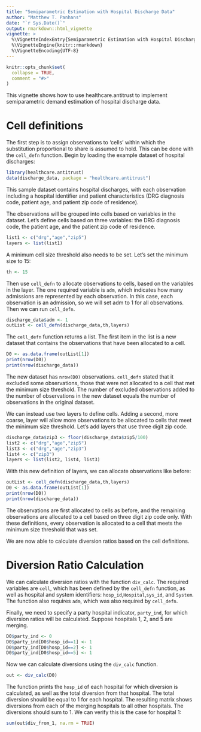 ```yaml
---
title: "Semiparametric Estimation with Hospital Discharge Data"
author: "Matthew T. Panhans"
date: "`r Sys.Date()`"
output: rmarkdown::html_vignette
vignette: >
  %\VignetteIndexEntry{Semiparametric Estimation with Hospital Discharge Data}
  %\VignetteEngine{knitr::rmarkdown}
  %\VignetteEncoding{UTF-8}
---
```




```r
knitr::opts_chunk$set(
  collapse = TRUE,
  comment = "#>"
)
```

This vignette shows how to use healthcare.antitrust to implement semiparametric demand estimation of hospital discharge data.

# Cell definitions
The first step is to assign observations to 'cells' within which the substitution proportional to share is assumed to hold. This can be done with the `cell_defn` function. Begin by loading the example dataset of hospital discharges:

```r
library(healthcare.antitrust)
data(discharge_data, package = "healthcare.antitrust")
```

This sample dataset contains hospital discharges, with each observation including a hospital identifier and patient characteristics (DRG diagnosis code, patient age, and patient zip code of residence).

The observations will be grouped into cells based on variables in the dataset. Let's define cells based on three variables: the DRG diagnosis code, the patient age, and the patient zip code of residence.

```r
list1 <- c("drg","age","zip5")
layers <- list(list1)
```

A minimum cell size threshold also needs to be set. Let's set the minimum size to 15:
```r
th <- 15
```

Then use `cell_defn` to allocate observations to cells, based on the variables in the layer. The one required variable is `adm`, which indicates how many admissions are represented by each observation. In this case, each observation is an admission, so we will set adm to 1 for all observations. Then we can run `cell_defn`.
```r
discharge_data$adm <- 1
outList <- cell_defn(discharge_data,th,layers)
```

The `cell_defn` function returns a list. The first item in the list is a new dataset that contains the observations that have been allocated to a cell.

```r
D0 <- as.data.frame(outList[1])
print(nrow(D0))
print(nrow(discharge_data))
```

The new dataset has `nrow(D0)` observations. `cell_defn` stated that it excluded some observations, those that were not allocated to a cell that met the minimum size threshold. The number of excluded observations added to the number of observations in the new dataset equals the number of observations in the original dataset. 

We can instead use two layers to define cells. Adding a second, more coarse, layer will allow more observations to be allocated to cells that meet the minimum size threshold. Let's add layers that use three digit zip code. 

```r
discharge_data$zip3 <- floor(discharge_data$zip5/100)
list2 <- c("drg","age","zip5")
list3 <- c("drg","age","zip3")
list4 <- c("zip3")
layers <- list(list2, list4, list3)
```

With this new definition of layers, we can allocate observations like before:

```r
outList <- cell_defn(discharge_data,th,layers)
D0 <- as.data.frame(outList[1])
print(nrow(D0))
print(nrow(discharge_data))
```

The observations are first allocated to cells as before, and the remaining observations are allocated to a cell based on three digit zip code only. With these definitions, every observation is allocated to a cell that meets the minimum size threshold that was set.

We are now able to calculate diversion ratios based on the cell definitions.

# Diversion Ratio Calculation

We can calculate diversion ratios with the function `div_calc`. The required variables are `cell`, which has been defined by the `cell_defn` function, as well as hospital and system identifiers: `hosp_id`,`Hospital`,`sys_id`, and `System`. The function also requires `adm`, which was also required by `cell_defn`.

Finally, we need to specify a party hospital indicator, `party_ind`, for which diversion ratios will be calculated. Suppose hospitals 1, 2, and 5 are merging.

```r
D0$party_ind <- 0
D0$party_ind[D0$hosp_id==1] <- 1
D0$party_ind[D0$hosp_id==2] <- 1
D0$party_ind[D0$hosp_id==5] <- 1
```

Now we can calculate diversions using the `div_calc` function.

```r
out <- div_calc(D0)
```

The function prints the `hosp_id` of each hospital for which diversion is calculated, as well as the total diversion from that hospital. The total diversion should be equal to 1 for each hospital. The resulting matrix shows diversions from each of the merging hospitals to all other hospitals. The diversions should sum to 1. We can verify this is the case for hospital 1:

```r
sum(out$div_from_1, na.rm = TRUE)
```

